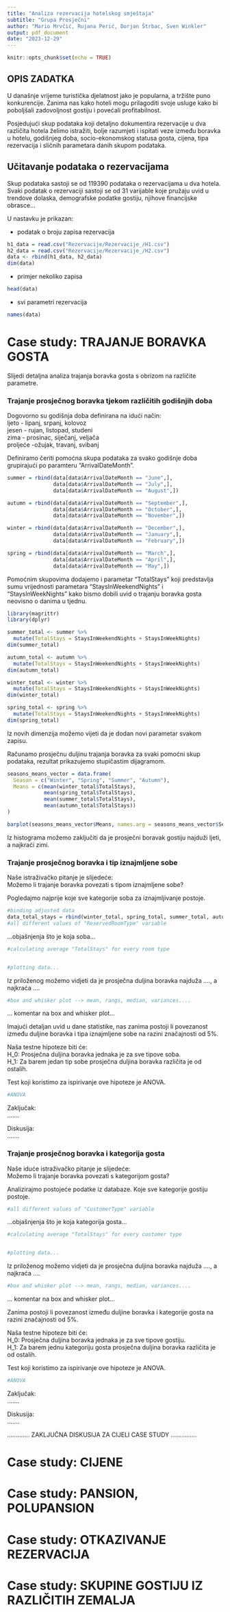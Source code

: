 ```yaml
---
title: "Analiza rezervacija hotelskog smještaja"
subtitle: "Grupa Prosječni"
author: "Mario Mrvčić, Rujana Perić, Dorjan Štrbac, Sven Winkler"
output: pdf_document
date: "2023-12-29"
---
```


```r
knitr::opts_chunk$set(echo = TRUE)
```

## OPIS ZADATKA

U današnje vrijeme turistička djelatnost jako je popularna, a tržište puno konkurencije. Zanima nas kako hoteli mogu prilagoditi svoje usluge kako bi poboljšali zadovoljnost gostiju i povećali profitabilnost. 

Posjedujući skup podataka koji detaljno dokumentira rezervacije u dva različita hotela želimo istražiti, bolje razumjeti i ispitati veze između boravka u hotelu, godišnjeg doba, socio-ekonomskog statusa gosta, cijena, tipa rezervacija i sličnih parametara danih skupom podataka. 

## Učitavanje podataka o rezervacijama 

Skup podataka sastoji se od 119390 podataka o rezervacijama u dva hotela. Svaki podatak o rezervaciji sastoji se od 31 varijable koje pružaju uvid u trendove dolaska, demografske podatke gostiju, njihove financijske obrasce... 

U nastavku je prikazan: 

- podatak o broju zapisa rezervacija 
```r
h1_data = read.csv("Rezervacije/Rezervacije_/H1.csv")
h2_data = read.csv("Rezervacije/Rezervacije_/H2.csv")
data <- rbind(h1_data, h2_data)
dim(data)
``` 

- primjer nekoliko zapisa
``` r
head(data)
```
- svi parametri rezervacija 
``` r
names(data)
```
\newpage

# Case study: TRAJANJE BORAVKA GOSTA 

Slijedi detaljna analiza trajanja boravka gosta s obrizom na različite parametre. 

### Trajanje prosječnog boravka tjekom različitih godišnjih doba

Dogovorno su godišnja doba definirana na idući način: \    
ljeto - lipanj, srpanj, kolovoz \    
jesen - rujan, listopad, studeni \   
zima - prosinac, siječanj, veljača \   
proljeće -ožujak, travanj, svibanj

Definiramo čeriti pomoćna skupa podataka za svako godišnje doba grupirajući po paramteru "ArrivalDateMonth".

```r
summer = rbind(data[data$ArrivalDateMonth == "June",], 
               data[data$ArrivalDateMonth == "July",], 
               data[data$ArrivalDateMonth == "August",])

autumn = rbind(data[data$ArrivalDateMonth == "September",], 
               data[data$ArrivalDateMonth == "October",], 
               data[data$ArrivalDateMonth == "November",])

winter = rbind(data[data$ArrivalDateMonth == "December",], 
               data[data$ArrivalDateMonth == "January",], 
               data[data$ArrivalDateMonth == "February",])

spring = rbind(data[data$ArrivalDateMonth == "March",], 
               data[data$ArrivalDateMonth == "April",], 
               data[data$ArrivalDateMonth == "May",])
```

Pomoćnim skupovima dodajemo i parametar "TotalStays" koji predstavlja sumu vrijednosti parametara "StaysInWeekendNights" i "StaysInWeekNights" kako bismo dobili uvid o trajanju boravka gosta neovisno o danima u tjednu. 

```r
library(magrittr)
library(dplyr)

summer_total <- summer %>%
  mutate(TotalStays = StaysInWeekendNights + StaysInWeekNights)
dim(summer_total)

autumn_total <- autumn %>%
  mutate(TotalStays = StaysInWeekendNights + StaysInWeekNights)
dim(autumn_total)

winter_total <- winter %>%
  mutate(TotalStays = StaysInWeekendNights + StaysInWeekNights)
dim(winter_total)

spring_total <- spring %>%
  mutate(TotalStays = StaysInWeekendNights + StaysInWeekNights)
dim(spring_total)
```
Iz novih dimenzija možemo vijeti da je dodan novi parametar svakom zapisu. 

Računamo prosječnu duljinu trajanja boravka za svaki pomoćni skup podataka, rezultat prikazujemo stupičastim dijagramom.  

```r

seasons_means_vector = data.frame(
  Season = c("Winter", "Spring", "Summer", "Autumn"), 
  Means = c(mean(winter_total$TotalStays), 
            mean(spring_total$TotalStays), 
            mean(summer_total$TotalStays), 
            mean(autumn_total$TotalStays))
)

barplot(seasons_means_vector$Means, names.arg = seasons_means_vector$Season, col = "skyblue", xlab = "Seasons", ylab = "Average night stays")

```
Iz histograma možemo zaključiti da je prosječni boravak gostiju najduži ljeti, a najkraći zimi. 

### Trajanje prosječnog boravka i tip iznajmljene sobe

Naše istraživačko pitanje je slijedeće: \   
Možemo li trajanje boravka povezati s tipom iznajmljene sobe?

Pogledajmo najprije koje sve kategorije soba za iznajmljivanje postoje.

```r
#binding adjusted data
data_total_stays = rbind(winter_total, spring_total, summer_total, autumn_total)
#all different values of "ReservedRoomType" variable

```
...objašnjenja što je koja soba...

```r
#calculating average "TotalStays" for every room type


#plotting data...

```

Iz priloženog možemo vidjeti da je prosječna duljina boravka najduža ...., a najkraća ....

```r
#box and whisker plot --> mean, rangs, median, variances....

```
... komentar na box and whisker plot...

Imajući detaljan uvid u dane statistike, nas zanima postoji li povezanost između duljine boravka i tipa iznajmljene sobe na razini značajnosti od 5%. 

Naša testne hipoteze biti će: \       
H_0: Prosječna duljina boravka jednaka je za sve tipove soba. \    
H_1: Za barem jedan tip sobe prosječna duljina boravka različita je od ostalih. \    

Test koji koristimo za ispirivanje ove hipoteze je ANOVA.

```r
#ANOVA

```
Zaključak: \    
.......

Diskusija: \    
.......

### Trajanje prosječnog boravka i kategorija gosta

Naše iduće istraživačko pitanje je slijedeće: \   
Možemo li trajanje boravka povezati s kategorijom gosta?

Analizirajmo postojeće podatke iz databaze. Koje sve kategorije gostiju postoje.

```r
#all different values of "CustomerType" variable

```
...objašnjenja što je koja kategorija gosta...

```r
#calculating average "TotalStays" for every customer type


#plotting data...

```

Iz priloženog možemo vidjeti da je prosječna duljina boravka najduža ...., a najkraća ....

```r
#box and whisker plot --> mean, rangs, median, variances....

```
... komentar na box and whisker plot...

Zanima postoji li povezanost između duljine boravka i kategorije gosta na razini značajnosti od 5%. 

Naša testne hipoteze biti će: \       
H_0: Prosječna duljina boravka jednaka je za sve tipove gostiju. \    
H_1: Za barem jednu kategoriju gosta prosječna duljina boravka različita je od ostalih. \    

Test koji koristimo za ispirivanje ove hipoteze je ANOVA.

```r
#ANOVA

```
Zaključak: \    
.......

Diskusija: \    
.......

............. ZAKLJUČNA DISKUSIJA ZA CIJELI CASE STUDY ...............
\newpage

# Case study: CIJENE

\newpage

# Case study: PANSION, POLUPANSION

\newpage

# Case study: OTKAZIVANJE REZERVACIJA

\newpage

# Case study: SKUPINE GOSTIJU IZ RAZLIČITIH ZEMALJA
